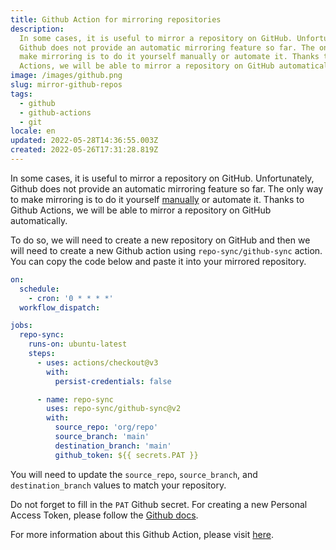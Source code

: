 ```yaml
---
title: Github Action for mirroring repositories
description:
  In some cases, it is useful to mirror a repository on GitHub. Unfortunately,
  Github does not provide an automatic mirroring feature so far. The only way to
  make mirroring is to do it yourself manually or automate it. Thanks to Github
  Actions, we will be able to mirror a repository on GitHub automatically.
image: /images/github.png
slug: mirror-github-repos
tags:
  - github
  - github-actions
  - git
locale: en
updated: 2022-05-28T14:36:55.003Z
created: 2022-05-26T17:31:28.819Z
---
```


In some cases, it is useful to mirror a repository on GitHub. Unfortunately, Github does not provide an automatic mirroring feature so far. The only way to make mirroring is to do it yourself [manually](https://docs.github.com/en/repositories/creating-and-managing-repositories/duplicating-a-repository) or automate it. Thanks to Github Actions, we will be able to mirror a repository on GitHub automatically.

To do so, we will need to create a new repository on GitHub and then we will need to create a new Github action using `repo-sync/github-sync` action. You can copy the code below and paste it into your mirrored repository.

```yaml:.github/workflows/repo-sync.yml
on:
  schedule:
    - cron: '0 * * * *'
  workflow_dispatch:

jobs:
  repo-sync:
    runs-on: ubuntu-latest
    steps:
      - uses: actions/checkout@v3
        with:
          persist-credentials: false

      - name: repo-sync
        uses: repo-sync/github-sync@v2
        with:
          source_repo: 'org/repo'
          source_branch: 'main'
          destination_branch: 'main'
          github_token: ${{ secrets.PAT }}
```

You will need to update the `source_repo`, `source_branch`, and `destination_branch` values to match your repository.

Do not forget to fill in the `PAT` Github secret. For creating a new Personal Access Token, please follow the [Github docs](https://docs.github.com/en/authentication/keeping-your-account-and-data-secure/creating-a-personal-access-token).

For more information about this Github Action, please visit [here](https://github.com/marketplace/actions/github-repo-sync).
